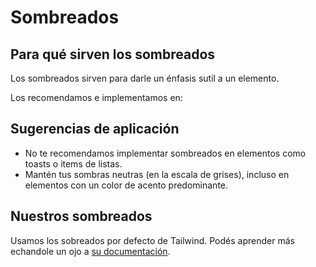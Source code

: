 

<Meta title="Fundamentals/Sombreados"/>

# Sombreados
##  Para qué sirven los sombreados

Los sombreados sirven para darle un énfasis sutil a un elemento.

Los recomendamos e implementamos en:

## Sugerencias de aplicación

- No te recomendamos implementar sombreados en elementos como toasts o items de listas.
- Mantén tus sombras neutras (en la escala de grises), incluso en elementos con un color de acento predominante.

## Nuestros sombreados

Usamos los sobreados por defecto de Tailwind. Podés aprender más echandole un ojo a [su documentación](https://tailwindcss.com/docs/drop-shadow).